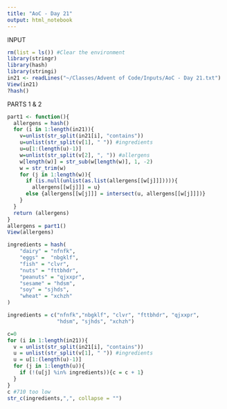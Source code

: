```yaml
---
title: "AoC - Day 21"
output: html_notebook
---
```


INPUT

```r
rm(list = ls()) #Clear the environment
library(stringr)
library(hash)
library(stringi)
in21 <- readLines("~/Classes/Advent of Code/Inputs/AoC - Day 21.txt")
View(in21)
?hash()
```

PARTS 1 & 2

```r
part1 <- function(){
  allergens = hash()
  for (i in 1:length(in21)){
    v=unlist(str_split(in21[i], "contains"))
    u=unlist(str_split(v[1], " ")) #ingredients
    u=u[1:(length(u)-1)]
    w=unlist(str_split(v[2], ", ")) #allergens
    w[length(w)] = str_sub(w[length(w)], 1, -2)
    w = str_trim(w)
    for (j in 1:length(w)){
      if (is.null(unlist(as.list(allergens[[w[j]]])))){
        allergens[[w[j]]] = u}
      else {allergens[[w[j]]] = intersect(u, allergens[[w[j]]])}
    }
  }
  return (allergens)
}
allergens = part1()
View(allergens)

ingredients = hash(
    "dairy" = "nfnfk",
    "eggs" =  "nbgklf",
    "fish" = "clvr",
    "nuts" = "fttbhdr",    
    "peanuts" = "qjxxpr", 
    "sesame" = "hdsm", 
    "soy" = "sjhds",
    "wheat" = "xchzh"
)

ingredients = c("nfnfk","nbgklf", "clvr", "fttbhdr", "qjxxpr",
                "hdsm", "sjhds", "xchzh")

c=0
for (i in 1:length(in21)){
  v = unlist(str_split(in21[i], "contains"))
  u = unlist(str_split(v[1], " ")) #ingredients
  u = u[1:(length(u)-1)]
  for (j in 1:length(u)){
    if (!(u[j] %in% ingredients)){c = c + 1}
  }
}
c #710 too low
str_c(ingredients,",", collapse = "")
```

